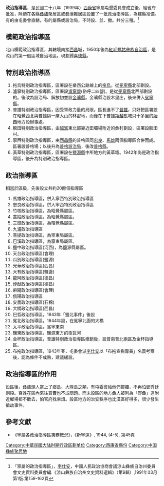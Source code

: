 {{中華民國大陸時期行政區劃單位}}
'''政治指導區'''，是民國二十八年（1939年）[[西康省|西康省]]寧屬屯墾委員會成立後，經省府批准，陸續在各縣[[彝族|彝族]]聚居區或彝漢雜居區設置了一批政治指導區，為建縣准備。有的由屯委會直轄，有的屬縣或設治局，不時設、並、撤。共分三種。<ref>「寧屬的政治指導區」，[[李仕安|李仕安]]，中國人民政治協商會議涼山彝族自治州委員會文史資料委員會編.《涼山彝族自治州文史資料選輯》（第9輯）,1991年03月第1版.第159-162頁</ref>

== 模範政治指導區 ==

北山模範政治指導區，其轄境南接[[西昌|西昌]]城，1950年後為[[紅毛螞姑彝族自治區|紅毛螞姑彝族自治區]]，是涼山的第一個區域自治地區。現劃歸[[喜德縣|喜德縣]]。

== 特別政治指導區 ==

# 拖烏特別政治指導區，區署設在樂西公路線上的<u>拖烏</u>。從[[冕寧縣|冕寧縣]]北部劃設。
# 瀘寧特別政治指導區，區署設<u>瀘寧營</u>(俗呼二四營)。是從[[冕寧縣|冕寧縣]]北西部劃設的。後改為設治局、解放初並設[[金礦縣|金礦縣]]。金礦縣治設木里庄，後來併入[[冕寧縣|冕寧縣]]。
# 普雄特別政治指導區，因受軍政力量的局限，區長進不了[[普雄镇|普雄]]，只好把區署設在昭覺西北與普雄隔一座大山的林密地，而僅在下普雄距[[越嶲|越嶲]]城只十多里的<u>胎西</u>地方設辦事處。
# 腴田特別政治指導區，由[[越嶲|越嶲]]東北部靠近田壩場附近的彝村劃設，區署設腴田村。
# 寧西特別政治指導區，由[[西昌縣|西昌縣]]的普格區同<u>忠良</u>、<u>馬雄</u>兩個指導區合併而成。區署設普格場；以後升為[[普格設治局|普格設治局]]，後改[[普格縣|普格縣]]。
# 黃草特別政治指導區，區署設在[[鹽源縣|鹽源縣]]中所地方的黃草壩。1942年尚是政治指導區，後升為特別政治指導區。

== 政治指導區 ==

相當於區級，先後設立共約20餘個指導區

# 馬雄政治指導區，併入寧西特別政治指導區
# 忠良政治指導區，併入寧西特別政治指導區
# 竹核政治指導區，為昭覺縣屬區。
# 蒿姑政治指導區，為昭覺縣屬區。
# 三崗政治指導區，為昭覺縣屬區。
# 九瀘政治指導區
# 菩提政治指導區，為寧東局屬區。
# 巴溪政治指導區，為寧東局屬區。
# 鹽中政治指導區(河西)，為鹽源縣屬區。
# 天台政治指導區(會理)
# 瓜別政治指導區(鹽源)
# 光華政治指導區(西昌)
# 大有政治指導區(鹽邊)
# 龍阿政治指導區(德昌)
# 煌猷政治指導區(德昌)
# 麻隴政治指導區(會理)
# 俄陽政治指導區
# 安農政治指導區(石棉)
# 大橋政治指導區(西昌)
# 巴哲政治指導區，1943年「鹽北事件」後設
# 冕北政治指導區，1944年設，在冕寧北面的大橋
# 太平政治指導區，冕寧東南
# 鹽東政治指導區，鹽源東方的樹瓦河
# 金杯政治指導區，普雄特別政治指導區撤銷後，設普南普北兩區及金杯指導區。
# 布拖政治指導區，1943年春，屯委會派[[李仕安|李仕安]]以「布拖宣撫專員」名義考察後，認為條件不成熟，建議緩設。

== 政治指導區的作用 ==

{{Fact}}設區後，彝族頭人當上了鄉長、大隊長之類，有屯委會給他們撐腰，不再怕鄧秀廷剿殺。百姓在區內來往買賣也不成問題。而未設區的地方彝人被列為「野彝」連附近鄉場都不敢去，怕官府找麻煩。設區地方的治安秩序也比漢區好得多，很少發生搶劫事件。

== 參考文獻 ==
{{Reflist}}
* 《寧屬各政治指導區夷務概況》，《新寧遠》, 1944, (4-5). 第45頁

[[Category:中華民國大陆时期行政區劃单位|Category:中華民國大陆时期行政區劃单位]]
[[Category:西康省縣份|Category:西康省縣份]]
[[Category:中国彝族聚居地|Category:中国彝族聚居地]]